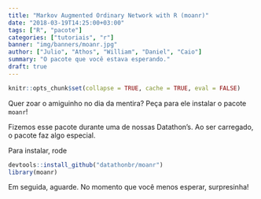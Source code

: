 ```yaml
---
title: "Markov Augmented Ordinary Network with R (moanr)"
date: "2018-03-19T14:25:00+03:00"
tags: ["R", "pacote"]  
categories: ["tutoriais", "r"]
banner: "img/banners/moanr.jpg"
author: ["Julio", "Athos", "William", "Daniel", "Caio"]
summary: "O pacote que você estava esperando."
draft: true
---
```


```r
knitr::opts_chunk$set(collapse = TRUE, cache = TRUE, eval = FALSE)
```

Quer zoar o amiguinho no dia da mentira? Peça para ele instalar o pacote `moanr`!

Fizemos esse pacote durante uma de nossas Datathon's. Ao ser carregado, o pacote faz algo especial.

Para instalar, rode

```r
devtools::install_github("datathonbr/moanr")
library(moanr)
```

Em seguida, aguarde. No momento que você menos esperar, surpresinha!







